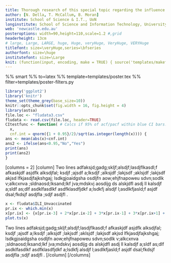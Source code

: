 ```yaml
---
title: Thorough research of this special topic regarding the influence of various factors
author: [N. Della, T. McCallum, B. Moran]
institute: School of Science & I.T., UoN
longinstitute: School of Science and Information Technology, University of Newcastle
web: 'newcastle.edu.au'
posteroptions: width=90,height=110,scale=1.2 #,grid
headerheight: 13cm
# large, Large, LARGE, huge, Huge, veryHuge, VeryHuge, VERYHuge
titlefont: size=\veryHuge,series=\bfseries
authorfont: size=\huge
institutefont: size=\Large
knit: (function(input, encoding, make = TRUE) { source('templates/makefile-renderer.R', local =TRUE) })
---
```

%% smart
%% to=latex
%% template=templates/poster.tex
%% filter=templates/poster-filters.py

```r
library('ggplot2')
library('knitr')
theme_set(theme_grey(base_size=10))
knitr::opts_chunk$set(fig.width = 16, fig.height = 4)
library(astsa)
file.loc <- "fludata3.csv"
fludata <- read.csv(file.loc, header=TRUE)
CItestfunc <- function( # Calcs if 95% of acf/pacf within blue CI bars.
  x,
  cnf.int = qnorm({1 + 0.95}/2)/sqrt(as.integer(length(x)))) { 
ans <- mean(abs(x)<cnf.int)
ans2 <- ifelse(ans<0.95,"No","Yes")
print(ans)
print(ans2)
}
```
\vskip 3cm
[columns = 2]
[column]
Two lines adfaksjd;gadg;skljf;alsdjf;lasdjflkasdl;f afkaskjdf asjdfk alksdjfal; ksdjf ;ajsdf a;lksdjf ;alksjdf ;lakjsdf ;aklsjdf ;lakjsdf akjsd lfkjasdjfajkshgaj; lsdkgjoaidgsha osdljfn aow;ehjfnapoweu sdvn;sodlk v;alkcxnva ;sldnaosd;lksand;lkf jva;mdskvj aosdijg  ds alskjdfl asdj ll  kalsdjf a;sldf as;dlf asdklfasdlkf asdfklasdfjdkf a;lsdkfj alsdjf l;asdlkfjasld;f asjdf dsal;fkdsjf asdjfla ;sdjf asdjfl .

```r
x <- fludata$ILI_Unvaccinated
pr.ix <- which.min(x)
x[pr.ix] <- {x[pr.ix-3] + 2*x[pr.ix-2] + 3*x[pr.ix-1] + 3*x[pr.ix+1] + 2*x[pr.ix+2] + x[pr.ix+3]}/12
plot.ts(x)
```



Two lines adfaksjd;gadg;skljf;alsdjf;lasdjflkasdl;f afkaskjdf asjdfk alksdjfal; ksdjf ;ajsdf a;lksdjf ;alksjdf ;lakjsdf ;aklsjdf ;lakjsdf akjsd lfkjasdjfajkshgaj; lsdkgjoaidgsha osdljfn aow;ehjfnapoweu sdvn;sodlk v;alkcxnva ;sldnaosd;lksand;lkf jva;mdskvj aosdijg  ds alskjdfl asdj ll  kalsdjf a;sldf as;dlf asdklfasdlkf asdfklasdfjdkf a;lsdkfj alsdjf l;asdlkfjasld;f asjdf dsal;fkdsjf asdjfla ;sdjf asdjfl .
[/column]
[/columns]